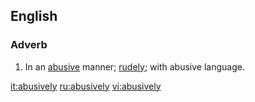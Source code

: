 ==English==

===Adverb===
{{en-adv}}

#In an [[abusive]] manner; [[rudely]]; with abusive language.

[[it:abusively]]
[[ru:abusively]]
[[vi:abusively]]